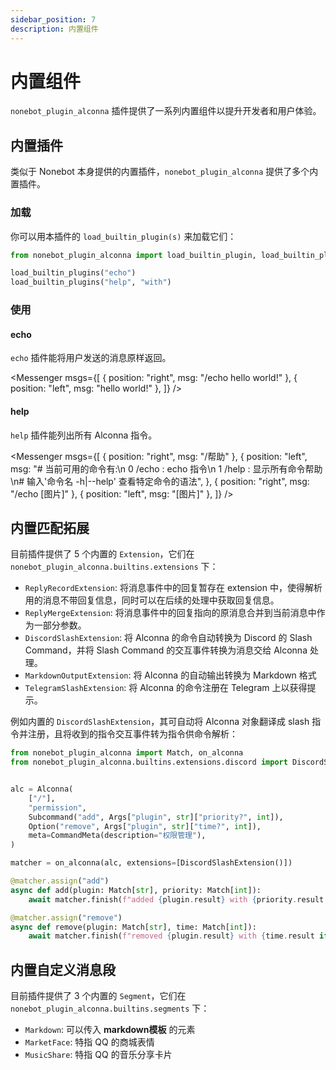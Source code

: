 ```yaml
---
sidebar_position: 7
description: 内置组件
---
```


# 内置组件

`nonebot_plugin_alconna` 插件提供了一系列内置组件以提升开发者和用户体验。

## 内置插件

类似于 Nonebot 本身提供的内置插件，`nonebot_plugin_alconna` 提供了多个内置插件。

### 加载

你可以用本插件的 `load_builtin_plugin(s)` 来加载它们：

```python
from nonebot_plugin_alconna import load_builtin_plugin, load_builtin_plugins

load_builtin_plugins("echo")
load_builtin_plugins("help", "with")
```

### 使用

#### echo

`echo` 插件能将用户发送的消息原样返回。

<Messenger
  msgs={[
    { position: "right", msg: "/echo hello world!" },
    { position: "left", msg: "hello world!" },
  ]}
/>

#### help

`help` 插件能列出所有 Alconna 指令。

<Messenger
  msgs={[
    { position: "right", msg: "/帮助" },
    {
      position: "left",
      msg: "# 当前可用的命令有:\n 0 /echo : echo 指令\n 1 /help : 显示所有命令帮助\n# 输入'命令名 -h|--help' 查看特定命令的语法",
    },
    { position: "right", msg: "/echo [图片]" },
    { position: "left", msg: "[图片]" },
  ]}
/>

## 内置匹配拓展

目前插件提供了 5 个内置的 `Extension`，它们在 `nonebot_plugin_alconna.builtins.extensions` 下：

- `ReplyRecordExtension`: 将消息事件中的回复暂存在 extension 中，使得解析用的消息不带回复信息，同时可以在后续的处理中获取回复信息。
- `ReplyMergeExtension`: 将消息事件中的回复指向的原消息合并到当前消息中作为一部分参数。
- `DiscordSlashExtension`: 将 Alconna 的命令自动转换为 Discord 的 Slash Command，并将 Slash Command 的交互事件转换为消息交给 Alconna 处理。
- `MarkdownOutputExtension`: 将 Alconna 的自动输出转换为 Markdown 格式
- `TelegramSlashExtension`: 将 Alconna 的命令注册在 Telegram 上以获得提示。

例如内置的 `DiscordSlashExtension`，其可自动将 Alconna 对象翻译成 slash 指令并注册，且将收到的指令交互事件转为指令供命令解析：

```python
from nonebot_plugin_alconna import Match, on_alconna
from nonebot_plugin_alconna.builtins.extensions.discord import DiscordSlashExtension


alc = Alconna(
    ["/"],
    "permission",
    Subcommand("add", Args["plugin", str]["priority?", int]),
    Option("remove", Args["plugin", str]["time?", int]),
    meta=CommandMeta(description="权限管理"),
)

matcher = on_alconna(alc, extensions=[DiscordSlashExtension()])

@matcher.assign("add")
async def add(plugin: Match[str], priority: Match[int]):
    await matcher.finish(f"added {plugin.result} with {priority.result if priority.available else 0}")

@matcher.assign("remove")
async def remove(plugin: Match[str], time: Match[int]):
    await matcher.finish(f"removed {plugin.result} with {time.result if time.available else -1}")
```

## 内置自定义消息段

目前插件提供了 3 个内置的 `Segment`，它们在 `nonebot_plugin_alconna.builtins.segments` 下：

- `Markdown`: 可以传入 **markdown模板** 的元素
- `MarketFace`: 特指 QQ 的商城表情
- `MusicShare`: 特指 QQ 的音乐分享卡片
